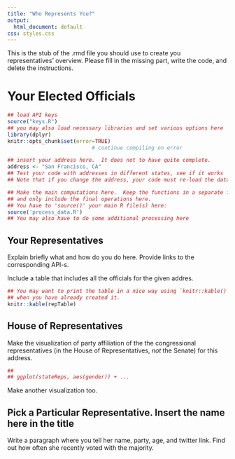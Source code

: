 ```yaml
---
title: "Who Represents You?"
output:
  html_document: default
css: styles.css
---
```


This is the stub of the .rmd file you should use to create you
representatives' overview.  Please fill in the missing part, write the
code, and delete the instructions.


# Your Elected Officials


```r
## load API keys
source("keys.R")
## you may also load necessary libraries and set various options here
library(dplyr)
knitr::opts_chunk$set(error=TRUE)
                           # continue compiling on error
```

```r
## insert your address here.  It does not to have quite complete.
address <- "San Francisco, CA"
## Test your code with addresses in different states, see if it works
## Note that if you change the address, your code must re-load the data and re-do the tables and figures. 
```

```r
## Make the main computations here.  Keep the functions in a separate file(s)
## and only include the final operations here.
## You have to 'source()' your main R file(s) here:
source('process_data.R')
## You may also have to do some additional processing here
```

## Your Representatives

Explain briefly what and how do you do here.  Provide links to the
corresponding API-s.

Include a table that includes all the officials for the given addres.  

```r
## You may want to print the table in a nice way using `knitr::kable()`
## when you have already created it.
knitr::kable(repTable)
```

## House of Representatives

Make the visualization of party affiliation of the the congressional representatives
(in the House of Representatives, _not_ the Senate) for this address.

```r
##
## ggplot(stateReps, aes(gender)) + ...
```

Make another visualization too.

## Pick a Particular Representative.  Insert the name here in the title

Write a paragraph where you tell her name, party, age, and twitter
link.  Find out how often she recently voted with the majority.
